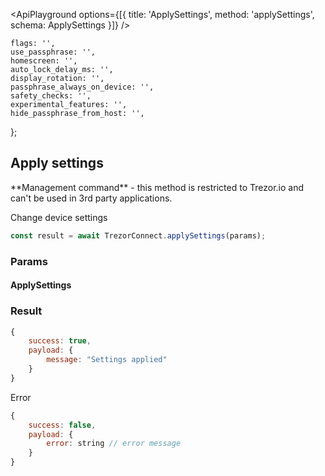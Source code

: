 


<ApiPlayground
    options={[{ title: 'ApplySettings', method: 'applySettings', schema: ApplySettings }]}
/>

    flags: '',
    use_passphrase: '',
    homescreen: '',
    auto_lock_delay_ms: '',
    display_rotation: '',
    passphrase_always_on_device: '',
    safety_checks: '',
    experimental_features: '',
    hide_passphrase_from_host: '',
};

## Apply settings

<Callout type="error" emoji="️🚫">
    **Management command** - this method is restricted to Trezor.io and can't be used in 3rd party
    applications.
</Callout>

Change device settings

```javascript
const result = await TrezorConnect.applySettings(params);
```

### Params

<CommonParamsLink />

#### ApplySettings

<ParamsTable schema={ApplySettings} descriptions={paramDescriptions} />

### Result

```javascript
{
    success: true,
    payload: {
        message: "Settings applied"
    }
}

```

Error

```javascript
{
    success: false,
    payload: {
        error: string // error message
    }
}
```
